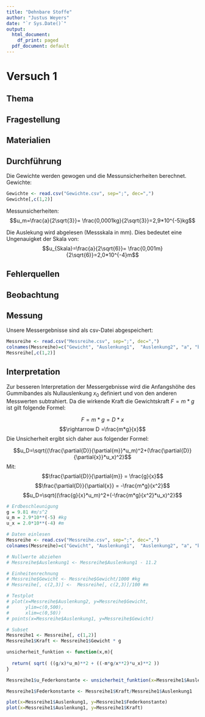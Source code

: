 ```yaml
---
title: "Dehnbare Stoffe"
author: "Justus Weyers"
date: "`r Sys.Date()`"
output:
  html_document:
    df_print: paged
  pdf_document: default
---
```

# Versuch 1

## Thema

## Fragestellung

## Materialien

## Durchführung

Die Gewichte werden gewogen und die Messunsicherheiten berechnet.
Gewichte:
```r
Gewichte <- read.csv("Gewichte.csv", sep=";", dec=",")
Gewichte[,c(1,2)]
```

Messunsicherheiten: 
$$u_m=\frac{a}{2\sqrt{3}}= \frac{0,0001kg}{2\sqrt{3}}=2,9*10^{-5}kg$$

Die Auslekung wird abgelesen (Messskala in mm). Dies bedeutet eine Ungenauigket der Skala von:
$$u_{Skala}=\frac{a}{2\sqrt{6}}= \frac{0,001m}{2\sqrt{6}}=2,0*10^{-4}m$$


## Fehlerquellen 

## Beobachtung 

## Messung
Unsere Messergebnisse sind als csv-Datei abgespeichert:

```r
Messreihe <- read.csv("Messreihe.csv", sep=";", dec=",")
colnames(Messreihe)=c("Gewicht", "Auslenkung1",  "Auslenkung2", "a", "b")
Messreihe[,c(1,2)]
```



## Interpretation

Zur besseren Interpretation der Messergebnisse wird die Anfangshöhe des Gummibandes als Nullauslenkung $x_0$ definiert und von den anderen Messwerten subtrahiert. Da die wirkende Kraft die Gewichtskraft $F=m*g$ ist gilt folgende Formel:

$$F = m * g = D*x$$
$$\rightarrow D =\frac{m*g}{x}$$
Die Unsicherheit ergibt sich daher aus folgender Formel:

$$u_D=\sqrt{(\frac{\partial{D}}{\partial{m}}*u_m)^2+(\frac{\partial{D}}{\partial{x}}*u_x)^2}$$
Mit:
$$\frac{\partial{D}}{\partial{m}} = \frac{g}{x}$$
$$\frac{\partial{D}}{\partial{x}} = -\frac{m*g}{x^2}$$
$$u_D=\sqrt{(\frac{g}{x}*u_m)^2+(-\frac{m*g}{x^2}*u_x)^2}$$


```r
# Erdbeschleunigung
g = 9.81 #m/s^2
u_m = 2.9*10**(-5) #kg
u_x = 2.0*10**(-4) #m

# Daten einlesen
Messreihe <- read.csv("Messreihe.csv", sep=";", dec=",")
colnames(Messreihe)=c("Gewicht", "Auslenkung1",  "Auslenkung2", "a", "b")

# Nullwerte abziehen
# Messreihe$Auslenkung1 <- Messreihe$Auslenkung1 - 11.2

# Einheitenrechnung
# Messreihe$Gewicht <- Messreihe$Gewicht/1000 #kg
# Messreihe[, c(2,3)] <-  Messreihe[, c(2,3)]/100 #m

# Testplot
# plot(x=Messreihe$Auslenkung2, y=Messreihe$Gewicht, 
#      ylim=c(0,500),
#      xlim=c(0,50))
# points(x=Messreihe$Auslenkung1, y=Messreihe$Gewicht)

# Subset
Messreihe1 <- Messreihe[, c(1,2)]
Messreihe1$Kraft <- Messreihe1$Gewicht * g

unsicherheit_funktion <- function(x,m){
 
  return( sqrt( ((g/x)*u_m)**2 + ((-m*g/x**2)*u_x)**2 ))
}

Messreihe1$u_Federkonstante <- unsicherheit_funktion(x=Messreihe1$Auslenkung1,m=Messreihe1$Gewicht)

Messreihe1$Federkonstante <- Messreihe1$Kraft/Messreihe1$Auslenkung1

plot(x=Messreihe1$Auslenkung1, y=Messreihe1$Federkonstante)
plot(x=Messreihe1$Auslenkung1, y=Messreihe1$Kraft)
```

